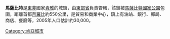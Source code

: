 {{Infobox settlement
|official_name          =馬薩比特（Marsabit）
|other_name             =
|native_name            =  
|nickname               = 
|settlement_type        =城鎮
|motto                  =
|image_skyline          =Marsabit-Moyale Rd.jpg
|imagesize              = 
|image_caption          =The Marsabit-Moyale 公路
|image_flag             = 
|flag_size              =
|image_seal             = 
|seal_size              =
|image_map              = 
|mapsize                = 
|map_caption            = 
|pushpin_map            =Kenya
|pushpin_label_position =bottom
|pushpin_mapsize        =
|pushpin_map_caption    =在肯雅的位置
|coordinates_display    =inline,title
|coordinates_region     =KE
|subdivision_type       =Country
|subdivision_name       ={{flag|Kenya}}
|subdivision_type1      =[[Counties_of_Kenya|County]]
|subdivision_name1      =[[Marsabit_County|Marsabit County]]
|government_footnotes   =
|government_type        =
|leader_title           =
|leader_name            = 
|established_title      =  
|established_date       = 
|area_magnitude         = 
|unit_pref              =Metric 
|area_footnotes         =
|area_total_km2         =
|area_land_km2          = 
|population_as_of       = 
|population_footnotes   =
|population_note        =
|population_total       =
|population_density_km2 =
|timezone               =[[East_Africa_Time|EAT]]
|utc_offset             =+3
|timezone_DST           =  
|utc_offset_DST         = 
|latd=2|latm=20|lats=00|latNS=N
|longd=37|longm=59|longs=00|longEW=E
|elevation_footnotes    = 
|elevation_m            = 
|elevation_ft           = 
|postal_code_type       = 
|postal_code            =
|area_code              =
|blank_name             =
|blank_info             =
|website                = 
}}

'''馬薩比特'''是[[東非|東非]]國家[[肯雅|肯雅]]的城鎮，由[[东部省_(肯尼亚)|東部省]]負責管轄，該鎮被[[馬薩比特國家公園|馬薩比特國家公園]]包圍，距離首都[[奈羅比|奈羅比]]約550公里，是貿易和商業中心，鎮上有油站、銀行、郵局、商店、餐廳等，2005年人口估計約30,000。


{{Kenya-stub}}

[[Category:肯亞城市|Category:肯亞城市]]